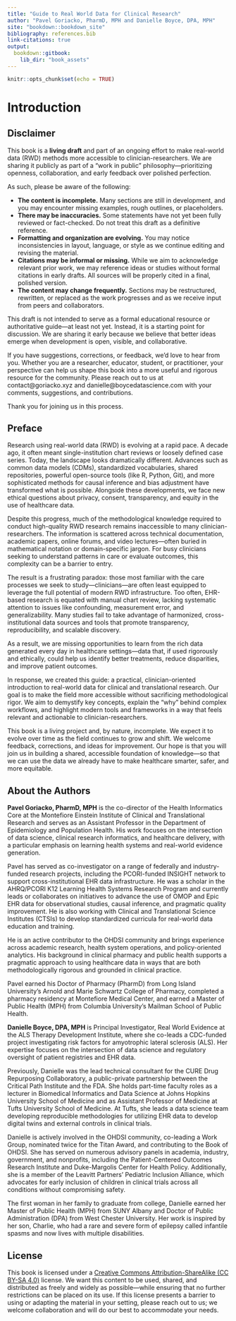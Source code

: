 ```yaml
---
title: "Guide to Real World Data for Clinical Research"
author: "Pavel Goriacko, PharmD, MPH and Danielle Boyce, DPA, MPH"
site: "bookdown::bookdown_site"
bibliography: references.bib
link-citations: true
output:
  bookdown::gitbook:
    lib_dir: "book_assets"
---
```



```r
knitr::opts_chunk$set(echo = TRUE)
```

# Introduction

## Disclaimer

This book is a **living draft** and part of an ongoing effort to make real-world data (RWD) methods more accessible to clinician-researchers. We are sharing it publicly as part of a “work in public” philosophy—prioritizing openness, collaboration, and early feedback over polished perfection.

As such, please be aware of the following:

* **The content is incomplete.** Many sections are still in development, and you may encounter missing examples, rough outlines, or placeholders.
* **There may be inaccuracies.** Some statements have not yet been fully reviewed or fact-checked. Do not treat this draft as a definitive reference.
* **Formatting and organization are evolving.** You may notice inconsistencies in layout, language, or style as we continue editing and revising the material.
* **Citations may be informal or missing.** While we aim to acknowledge relevant prior work, we may reference ideas or studies without formal citations in early drafts. All sources will be properly cited in a final, polished version.
* **The content may change frequently.** Sections may be restructured, rewritten, or replaced as the work progresses and as we receive input from peers and collaborators.

This draft is not intended to serve as a formal educational resource or authoritative guide—at least not yet. Instead, it is a starting point for discussion. We are sharing it early because we believe that better ideas emerge when development is open, visible, and collaborative.

If you have suggestions, corrections, or feedback, we’d love to hear from you. Whether you are a researcher, educator, student, or practitioner, your perspective can help us shape this book into a more useful and rigorous resource for the community. Please reach out to us at contact@goriacko.xyz and danielle@boycedatascience.com with your comments, suggestions, and contributions. 

Thank you for joining us in this process.


## Preface

Research using real-world data (RWD) is evolving at a rapid pace. A decade ago, it often meant single-institution chart reviews or loosely defined case series. Today, the landscape looks dramatically different. Advances such as common data models (CDMs), standardized vocabularies, shared repositories, powerful open-source tools (like R, Python, Git), and more sophisticated methods for causal inference and bias adjustment have transformed what is possible. Alongside these developments, we face new ethical questions about privacy, consent, transparency, and equity in the use of healthcare data.

Despite this progress, much of the methodological knowledge required to conduct high-quality RWD research remains inaccessible to many clinician-researchers. The information is scattered across technical documentation, academic papers, online forums, and video lectures—often buried in mathematical notation or domain-specific jargon. For busy clinicians seeking to understand patterns in care or evaluate outcomes, this complexity can be a barrier to entry.

The result is a frustrating paradox: those most familiar with the care processes we seek to study—clinicians—are often least equipped to leverage the full potential of modern RWD infrastructure. Too often, EHR-based research is equated with manual chart review, lacking systematic attention to issues like confounding, measurement error, and generalizability. Many studies fail to take advantage of harmonized, cross-institutional data sources and tools that promote transparency, reproducibility, and scalable discovery.

As a result, we are missing opportunities to learn from the rich data generated every day in healthcare settings—data that, if used rigorously and ethically, could help us identify better treatments, reduce disparities, and improve patient outcomes.

In response, we created this guide: a practical, clinician-oriented introduction to real-world data for clinical and translational research. Our goal is to make the field more accessible without sacrificing methodological rigor. We aim to demystify key concepts, explain the “why” behind complex workflows, and highlight modern tools and frameworks in a way that feels relevant and actionable to clinician-researchers.

This book is a living project and, by nature, incomplete. We expect it to evolve over time as the field continues to grow and shift. We welcome feedback, corrections, and ideas for improvement. Our hope is that you will join us in building a shared, accessible foundation of knowledge—so that we can use the data we already have to make healthcare smarter, safer, and more equitable.


## About the Authors

**Pavel Goriacko, PharmD, MPH** is the co-director of the Health Informatics Core at the Montefiore Einstein Institute of Clinical and Translational Research and serves as an Assistant Professor in the Department of Epidemiology and Population Health. His work focuses on the intersection of data science, clinical research informatics, and healthcare delivery, with a particular emphasis on learning health systems and real-world evidence generation.

Pavel has served as co-investigator on a range of federally and industry-funded research projects, including the PCORI-funded INSIGHT network to support cross-institutional EHR data infrastructure. He was a scholar in the AHRQ/PCORI K12 Learning Health Systems Research Program and currently leads or collaborates on initiatives to advance the use of OMOP and Epic EHR data for observational studies, causal inference, and pragmatic quality improvement. He is also working with Clinical and Translational Science Institutes (CTSIs) to develop standardized curricula for real-world data education and training.

He is an active contributor to the OHDSI community and brings experience across academic research, health system operations, and policy-oriented analytics. His background in clinical pharmacy and public health supports a pragmatic approach to using healthcare data in ways that are both methodologically rigorous and grounded in clinical practice.

Pavel earned his Doctor of Pharmacy (PharmD) from Long Island University’s Arnold and Marie Schwartz College of Pharmacy, completed a pharmacy residency at Montefiore Medical Center, and earned a Master of Public Health (MPH) from Columbia University’s Mailman School of Public Health.


**Danielle Boyce, DPA, MPH** is Principal Investigator, Real World Evidence at the ALS Therapy Development Institute, where she co-leads a CDC-funded project investigating risk factors for amyotrophic lateral sclerosis (ALS). Her expertise focuses on the intersection of data science and regulatory oversight of patient registries and EHR data.

Previously, Danielle was the lead technical consultant for the CURE Drug Repurposing Collaboratory, a public-private partnership between the Critical Path Institute and the FDA. She holds part-time faculty roles as a lecturer in Biomedical Informatics and Data Science at Johns Hopkins University School of Medicine and as Assistant Professor of Medicine at Tufts University School of Medicine. At Tufts, she leads a data science team developing reproducible methodologies for utilizing EHR data to develop digital twins and external controls in clinical trials.

Danielle is actively involved in the OHDSI community, co-leading a Work Group, nominated twice for the Titan Award, and contributing to the Book of OHDSI. She has served on numerous advisory panels in academia, industry, government, and nonprofits, including the Patient-Centered Outcomes Research Institute and Duke-Margolis Center for Health Policy. Additionally, she is a member of the Leavitt Partners’ Pediatric Inclusion Alliance, which advocates for early inclusion of children in clinical trials across all conditions without compromising safety.

The first woman in her family to graduate from college, Danielle earned her Master of Public Health (MPH) from SUNY Albany and Doctor of Public Administration (DPA) from West Chester University. Her work is inspired by her son, Charlie, who had a rare and severe form of epilepsy called infantile spasms and now lives with multiple disabilities.

## License

This book is licensed under a [Creative Commons Attribution-ShareAlike (CC BY-SA 4.0)](https://creativecommons.org/licenses/by-sa/4.0/) license. We want this content to be used, shared, and distributed as freely and widely as possible—while ensuring that no further restrictions can be placed on its use. If this license presents a barrier to using or adapting the material in your setting, please reach out to us; we welcome collaboration and will do our best to accommodate your needs.
